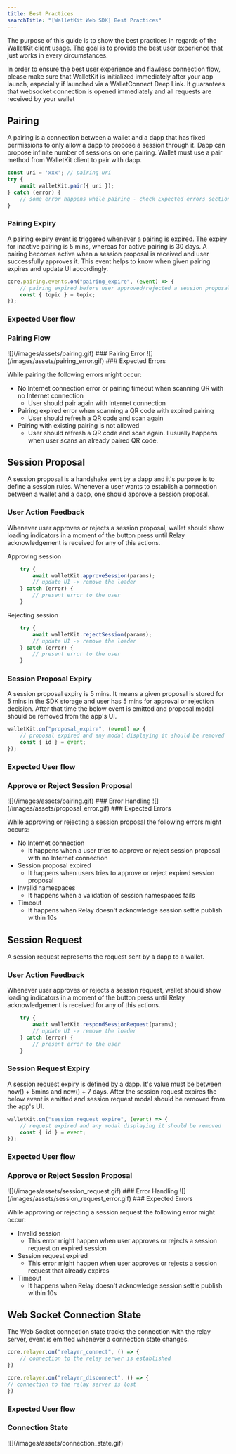 ```yaml
---
title: Best Practices
searchTitle: "[WalletKit Web SDK] Best Practices"
---
```


The purpose of this guide is to show the best practices in regards of the WalletKit client usage. The goal is to provide the best user experience that just works in every circumstances.

<Info>
In order to ensure the best user experience and flawless connection flow, please make sure that WalletKit is initialized immediately after your app launch, especially if launched via a WalletConnect Deep Link. It guarantees that websocket connection is opened immediately and all requests are received by your wallet
</Info>

## Pairing

A pairing is a connection between a wallet and a dapp that has fixed permissions to only allow a dapp to propose a session through it. Dapp can propose infinite number of sessions on one pairing. Wallet must use a pair method from WalletKit client to pair with dapp.

```typescript
const uri = 'xxx'; // pairing uri
try {
    await walletKit.pair({ uri });
} catch (error) {
    // some error happens while pairing - check Expected errors section
}
```

### Pairing Expiry

A pairing expiry event is triggered whenever a pairing is expired. The expiry for inactive pairing is 5 mins, whereas for active pairing is 30 days. A pairing becomes active when a session proposal is received and user successfully approves it. This event helps to know when given pairing expires and update UI accordingly.

```typescript
core.pairing.events.on("pairing_expire", (event) => {
    // pairing expired before user approved/rejected a session proposal
    const { topic } = topic;
});
```
### Expected User flow

### Pairing Flow
<Frame>
![](/images/assets/pairing.gif)
</Frame>
### Pairing Error
<Frame>
![](/images/assets/pairing_error.gif)
</Frame>
### Expected Errors

While pairing the following errors might occur:

- No Internet connection error or pairing timeout when scanning QR with no Internet connection
  - User should pair again with Internet connection
- Pairing expired error when scanning a QR code with expired pairing
  - User should refresh a QR code and scan again
- Pairing with existing pairing is not allowed
  - User should refresh a QR code and scan again. I usually happens when user scans an already paired QR code.

## Session Proposal

A session proposal is a handshake sent by a dapp and it's purpose is to define a session rules. Whenever a user wants to establish a connection between a wallet and a dapp, one should approve a session proposal.

### User Action Feedback

Whenever user approves or rejects a session proposal, wallet should show loading indicators in a moment of the button press until Relay acknowledgement is received for any of this actions.

Approving session
```typescript
    try {
        await walletKit.approveSession(params);
        // update UI -> remove the loader
    } catch (error) {
        // present error to the user
    }
```
Rejecting session
```typescript
    try {
        await walletKit.rejectSession(params);
        // update UI -> remove the loader
    } catch (error) {
        // present error to the user
    }
```

### Session Proposal Expiry

A session proposal expiry is 5 mins. It means a given proposal is stored for 5 mins in the SDK storage and user has 5 mins for approval or rejection decision. After that time the below event is emitted and proposal modal should be removed from the app's UI.

```typescript
walletKit.on("proposal_expire", (event) => {
    // proposal expired and any modal displaying it should be removed
    const { id } = event;
});
```

### Expected User flow

### Approve or Reject Session Proposal
<Frame>
![](/images/assets/pairing.gif)
</Frame>
### Error Handling
<Frame>
![](/images/assets/proposal_error.gif)
</Frame>
### Expected Errors

While approving or rejecting a session proposal the following errors might occurs:

- No Internet connection
  - It happens when a user tries to approve or reject session proposal with no Internet connection
- Session proposal expired
  - It happens when users tries to approve or reject expired session proposal
- Invalid namespaces
  - It happens when a validation of session namespaces fails
- Timeout
  - It happens when Relay doesn't acknowledge session settle publish within 10s

## Session Request

A session request represents the request sent by a dapp to a wallet.

### User Action Feedback

Whenever user approves or rejects a session request, wallet should show loading indicators in a moment of the button press until Relay acknowledgement is received for any of this actions.

```typescript
    try {
        await walletKit.respondSessionRequest(params);
        // update UI -> remove the loader
    } catch (error) {
        // present error to the user
    }
```

### Session Request Expiry

A session request expiry is defined by a dapp. It's value must be between now() + 5mins and now() + 7 days. After the session request expires the below event is emitted and session request modal should be removed from the app's UI.

```typescript
walletKit.on("session_request_expire", (event) => {
    // request expired and any modal displaying it should be removed
    const { id } = event;
});
```

### Expected User flow

### Approve or Reject Session Proposal
<Frame>
![](/images/assets/session_request.gif)
</Frame>
### Error Handling
<Frame>
![](/images/assets/session_request_error.gif)
</Frame>
### Expected Errors

While approving or rejecting a session request the following error might occur:

- Invalid session
  - This error might happen when user approves or rejects a session request on expired session
- Session request expired
  - This error might happen when user approves or rejects a session request that already expires
- Timeout
  - It happens when Relay doesn't acknowledge session settle publish within 10s

## Web Socket Connection State

The Web Socket connection state tracks the connection with the relay server, event is emitted whenever a connection state changes.

```typescript
core.relayer.on("relayer_connect", () => {
    // connection to the relay server is established
})

core.relayer.on("relayer_disconnect", () => {
// connection to the relay server is lost
})

```

### Expected User flow

### Connection State
<Frame>
![](/images/assets/connection_state.gif)
</Frame>
